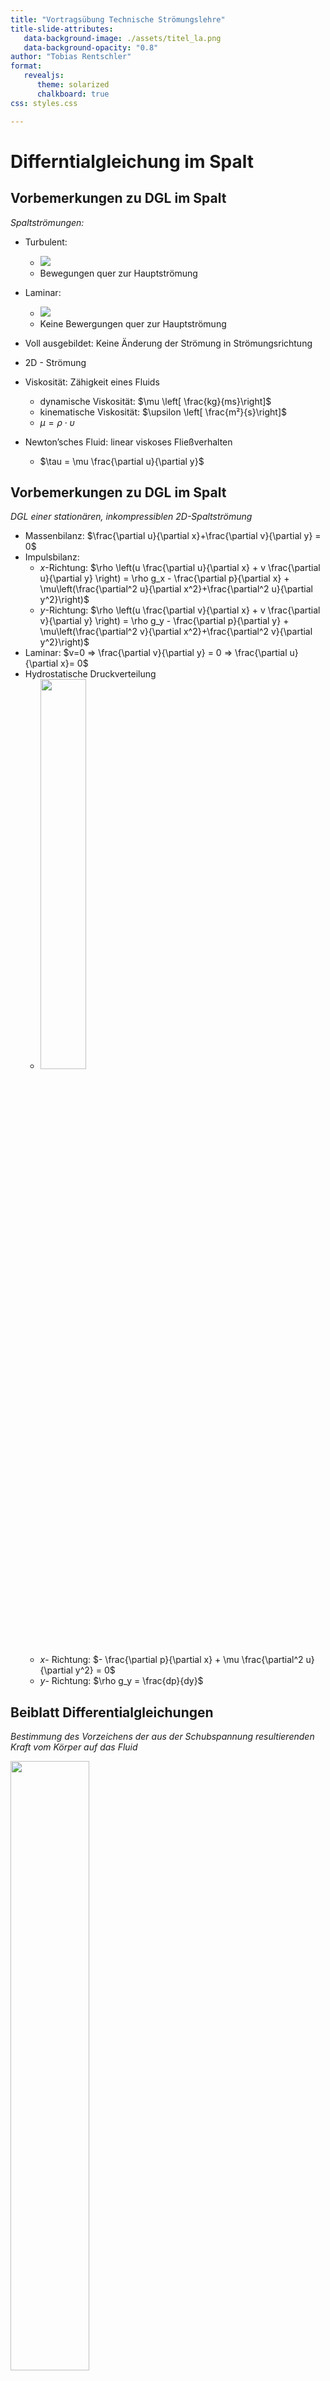 ```yaml
---
title: "Vortragsübung Technische Strömungslehre"
title-slide-attributes:
   data-background-image: ./assets/titel_la.png 
   data-background-opacity: "0.8"
author: "Tobias Rentschler"
format: 
   revealjs:
      theme: solarized 
      chalkboard: true
css: styles.css  

---
```


# Differntialgleichung im Spalt

## Vorbemerkungen zu DGL im Spalt


:::{.incremental}

*Spaltströmungen:*

- Turbulent:
   - ![](./assets/DGL_Spalt/turbulent_flow.png)
   - Bewegungen quer zur Hauptströmung
- Laminar:
   - ![](./assets/DGL_Spalt/laminar_flow.png)
   - Keine Bewergungen quer zur Hauptströmung
- Voll ausgebildet: Keine Änderung der Strömung in Strömungsrichtung
- 2D - Strömung

- Viskosität: Zähigkeit eines Fluids
   - dynamische Viskosität: $\mu \left[ \frac{kg}{ms}\right]$
   - kinematische Viskosität: $\upsilon \left[ \frac{m²}{s}\right]$
   - $\mu = \rho \cdot \upsilon$
- Newton'sches Fluid: linear viskoses Fließverhalten
   - $\tau = \mu \frac{\partial u}{\partial y}$
:::


## Vorbemerkungen zu DGL im Spalt

*DGL einer stationären, inkompressiblen 2D-Spaltströmung*

:::{.incremental}

- Massenbilanz: $\frac{\partial u}{\partial x}+\frac{\partial v}{\partial y} = 0$
- Impulsbilanz:
   - $x$-Richtung: $\rho \left(u \frac{\partial u}{\partial x} + v \frac{\partial u}{\partial y} \right) = \rho g_x - \frac{\partial p}{\partial x} + \mu\left(\frac{\partial^2 u}{\partial x^2}+\frac{\partial^2 u}{\partial y^2}\right)$
   - $y$-Richtung: $\rho \left(u \frac{\partial v}{\partial x} + v \frac{\partial v}{\partial y} \right) = \rho g_y - \frac{\partial p}{\partial y} + \mu\left(\frac{\partial^2 v}{\partial x^2}+\frac{\partial^2 v}{\partial y^2}\right)$
- Laminar: $v=0 => \frac{\partial v}{\partial y} = 0 => \frac{\partial u}{\partial x}= 0$
- Hydrostatische Druckverteilung
   - ![](./assets/DGL_Spalt/Beiblatt_DGL_Spalt.png){width=40%}
   - $x$- Richtung: $- \frac{\partial p}{\partial x} + \mu \frac{\partial^2 u}{\partial y^2} = 0$
   - $y$- Richtung: $\rho g_y = \frac{dp}{dy}$
:::

## Beiblatt Differentialgleichungen

*Bestimmung des Vorzeichens der aus der Schubspannung resultierenden Kraft vom Körper auf das Fluid*


:::{.incremental}

![](./assets/DGL_Spalt/Beiblatt_DGL_Spalt.png){width=50%}

- Annahmen:
   - Die Strömung ist stationär, laminar und voll ausgebildet.
- Möglichkeit 1: Bestimmung des Vorzeichens aus der Anschauung:
   - Das Fluid wird an den Stellen $y = 0$ und $y = b$ abgebremst.
   - => Es muss eine Kraft auf das Fluid in negativer Richtung wirken.

::: 

## Beiblatt Differentialgleichungen

*Bestimmung des Vorzeichens der aus der Schubspannung resultierenden Kraft vom Körper auf das Fluid*


![](./assets/DGL_Spalt/Beiblatt_DGL_Spalt.png){.absolute bottom=0 right=0 width=30%}



:::{.fragment .fade-in-then-out fragment-index=1}
:::{.absolute top=120 left=50}


 Möglichkeit 2: Bestimmung des Vorzeichens rechnerisch über $F_{S,\tau}$

- $F_{S,\tau} = \int_S \tau \cdot dS = \int_S \tau \cdot n \, dS = \int_S \begin{pmatrix} \tau_{xx} & \tau_{xy} \\ \tau_{yx} & \tau_{yy} \end{pmatrix} \cdot \begin{pmatrix} n_x \\ n_y \end{pmatrix} dS$
::: 

:::

:::{.fragment .fade-in-then-out fragment-index=2}
:::{.absolute top=120 left=50}


Möglichkeit 2: Bestimmung des Vorzeichens rechnerisch über $F_{S,\tau}$

- $F_{S,\tau} = \int_S \tau \cdot dS = \int_S \tau \cdot n \, dS = \int_S \begin{pmatrix} \tau_{xx} & \tau_{xy} \\ \tau_{yx} & \tau_{yy} \end{pmatrix} \cdot \begin{pmatrix} n_x \\ n_y \end{pmatrix} dS$

- $= \int_S \begin{pmatrix} \tau_{xx}n_x + \tau_{xy}n_y \\ \tau_{yx}n_x + \tau_{yy}n_y \end{pmatrix} dS$
:::
::: 


:::{.fragment .fade-in-then-out fragment-index=3}
:::{.absolute top=120 left=50}

Möglichkeit 2: Bestimmung des Vorzeichens rechnerisch über $F_{S,\tau}$

- $F_{S,\tau} = \int_S \tau \cdot dS = \int_S \tau \cdot n \, dS = \int_S \begin{pmatrix} \tau_{xx} & \tau_{xy} \\ \tau_{yx} & \tau_{yy} \end{pmatrix} \cdot \begin{pmatrix} n_x \\ n_y \end{pmatrix} dS$

- $= \int_S \begin{pmatrix} \tau_{xx}n_x + \tau_{xy}n_y \\ \tau_{yx}n_x + \tau_{yy}n_y \end{pmatrix} dS$

   - $\text{mit } n_x = 0:$
::: 
:::

:::{.fragment .fade-in-then-out fragment-index=4}
:::{.absolute top=120 left=50}

Möglichkeit 2: Bestimmung des Vorzeichens rechnerisch über $F_{S,\tau}$

- $F_{S,\tau} = \int_S \tau \cdot dS = \int_S \tau \cdot n \, dS = \int_S \begin{pmatrix} \tau_{xx} & \tau_{xy} \\ \tau_{yx} & \tau_{yy} \end{pmatrix} \cdot \begin{pmatrix} n_x \\ n_y \end{pmatrix} dS$

- $= \int_S \begin{pmatrix} \tau_{xx}n_x + \tau_{xy}n_y \\ \tau_{yx}n_x + \tau_{yy}n_y \end{pmatrix} dS$

   - $\text{mit } n_x = 0:$

- $F_{S,\tau} = \int_S \begin{pmatrix} \tau_{xy}n_y \\ \tau_{yy}n_y \end{pmatrix} dS = \int_S \begin{pmatrix} \mu \left(\frac{\partial v}{\partial x} + \frac{\partial u}{\partial y}\right) n_y \\ 2\mu \frac{\partial v}{\partial y} n_y \end{pmatrix} dS$
::: 
:::

:::{.fragment .fade-in-then-out fragment-index=5}
:::{.absolute top=120 left=50}

 Möglichkeit 2: Bestimmung des Vorzeichens rechnerisch über $F_{S,\tau}$

- $F_{S,\tau} = \int_S \tau \cdot dS = \int_S \tau \cdot n \, dS = \int_S \begin{pmatrix} \tau_{xx} & \tau_{xy} \\ \tau_{yx} & \tau_{yy} \end{pmatrix} \cdot \begin{pmatrix} n_x \\ n_y \end{pmatrix} dS$

- $= \int_S \begin{pmatrix} \tau_{xx}n_x + \tau_{xy}n_y \\ \tau_{yx}n_x + \tau_{yy}n_y \end{pmatrix} dS$

   - $\text{mit } n_x = 0:$

- $F_{S,\tau} = \int_S \begin{pmatrix} \tau_{xy}n_y \\ \tau_{yy}n_y \end{pmatrix} dS = \int_S \begin{pmatrix} \mu \left(\frac{\partial v}{\partial x} + \frac{\partial u}{\partial y}\right) n_y \\ 2\mu \frac{\partial v}{\partial y} n_y \end{pmatrix} dS$

   - $\text{mit } v = 0 \text{ (laminar, voll ausgebildet):}$
:::
::: 

:::{.fragment .fade-in fragment-index=6}
:::{.absolute top=120 left=50}

 Möglichkeit 2: Bestimmung des Vorzeichens rechnerisch über $F_{S,\tau}$

- $F_{S,\tau} = \int_S \tau \cdot dS = \int_S \tau \cdot n \, dS = \int_S \begin{pmatrix} \tau_{xx} & \tau_{xy} \\ \tau_{yx} & \tau_{yy} \end{pmatrix} \cdot \begin{pmatrix} n_x \\ n_y \end{pmatrix} dS$

- $= \int_S \begin{pmatrix} \tau_{xx}n_x + \tau_{xy}n_y \\ \tau_{yx}n_x + \tau_{yy}n_y \end{pmatrix} dS$

   - $\text{mit } n_x = 0:$

- $F_{S,\tau} = \int_S \begin{pmatrix} \tau_{xy}n_y \\ \tau_{yy}n_y \end{pmatrix} dS = \int_S \begin{pmatrix} \mu \left(\frac{\partial v}{\partial x} + \frac{\partial u}{\partial y}\right) n_y \\ 2\mu \frac{\partial v}{\partial y} n_y \end{pmatrix} dS$

   - $\text{mit } v = 0 \text{ (laminar, voll ausgebildet):}$

- $F_{S,\tau} = \int_S \begin{pmatrix} \mu \frac{\partial u}{\partial y} n_y \\ 0 \end{pmatrix} dS$
:::
::: 


